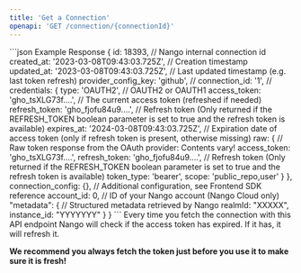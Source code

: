 ```yaml
---
title: 'Get a Connection'
openapi: 'GET /connection/{connectionId}'
---
```


<ResponseExample>
  ```json Example Response
{
    id: 18393,                                  // Nango internal connection id
    created_at: '2023-03-08T09:43:03.725Z',     // Creation timestamp
    updated_at: '2023-03-08T09:43:03.725Z',     // Last updated timestamp (e.g. last token refresh)
    provider_config_key: 'github',              // <INTEGRATION-ID>
    connection_id: '1',                         // <CONNECTION-ID>
    credentials: {
        type: 'OAUTH2',                         // OAUTH2 or OAUTH1
        access_token: 'gho_tsXLG73f....',       // The current access token (refreshed if needed)
        refresh_token: 'gho_fjofu84u9....',     // Refresh token (Only returned if the REFRESH_TOKEN boolean parameter is set to true and the refresh token is available)
        expires_at: '2024-03-08T09:43:03.725Z', // Expiration date of access token (only if refresh token is present, otherwise missing)
        raw: {                                  // Raw token response from the OAuth provider: Contents vary!
            access_token: 'gho_tsXLG73f....',
            refresh_token: 'gho_fjofu84u9....', // Refresh token (Only returned if the REFRESH_TOKEN boolean parameter is set to true and the refresh token is available)
            token_type: 'bearer',
            scope: 'public_repo,user'
        }
    },
    connection_config: {},                      // Additional configuration, see Frontend SDK reference
    account_id: 0,                              // ID of your Nango account (Nango Cloud only)
    "metadata": {                               // Structured metadata retrieved by Nango
        realmId: "XXXXX",
        instance_id: "YYYYYYY"
    }
}                              
  ```
</ResponseExample>

<Tip>
Every time you fetch the connection with this API endpoint Nango will check if the access token has expired. If it has, it will refresh it.

**We recommend you always fetch the token just before you use it to make sure it is fresh!**

</Tip>
